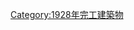 {{Commonscat|Bridges completed in 1928}}
{{Cat nav 10years|20世紀橋梁|1928||年完工橋梁}}

[[Category:1928年完工建築物|Category:1928年完工建築物]]